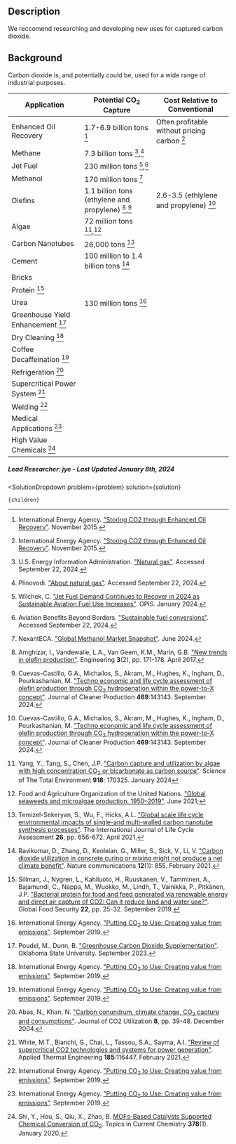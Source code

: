 


## Description

We reccomend researching and developing new uses for captured carbon dioxide.

## Background

Carbon dioxide is, and potentially could be, used for a wide range of industrial purposes.


| Application | Potential CO<sub>2</sub> Capture | Cost Relative to Conventional  |
| --- | --- | --- |
| Enhanced Oil Recovery | 1.7-6.9 billion tons [^"1"] | Often profitable without pricing carbon [^"1"] |
| Methane | 7.3 billion tons [^"7"],[^"8"] | |
| Jet Fuel | 230 million tons [^"12"],[^"13"] | |
| Methanol | 170 million tons [^"9"] | |
| Olefins | 1.1 billion tons (ethylene and propylene) [^"10"],[^"11"] | 2.6-3.5 (ethlylene and propylene) [^"11"] |
| Algae | 72 million tons [^"14"],[^"15"] | |
| Carbon Nanotubes | 26,000 tons [^"16"] | |
| Cement | 100 million to 1.4 billion tons [^"17"] | |
| Bricks | | |
| Protein [^"22"] | | |
| Urea | 130 million tons [^"18"] | |
| Greenhouse Yield Enhancement [^"19"] | | |
| Dry Cleaning [^"18"] | | |
| Coffee Decaffeination [^"18"] | | |
| Refrigeration [^"20"] | | |
| Supercritical Power System [^"21"] | | |
| Welding [^"18"] | | |
| Medical Applications [^"18"] | | |
| High Value Chemicals [^"6"] | | |

##### Lead Researcher: jye - Last Updated January 8th, 2024

[^"1"]: International Energy Agency. ["Storing CO2 through Enhanced Oil Recovery"](https://www.iea.org/reports/storing-co2-through-enhanced-oil-recovery). November 2015.
[^"6"]: Shi, Y., Hou, S., Qiu, X., Zhao, B. [MOFs-Based Catalysts Supported Chemical Conversion of CO<sub>2</sub>](https://pubmed.ncbi.nlm.nih.gov/31903506/). Topics in Current Chemistry **378**(1). January 2020. 
[^"7"]: U.S. Energy Information Administration. ["Natural gas"](https://www.eia.gov/international/data/world/natural-gas/dry-natural-gas-production?pd=3002&p=00g&u=0&f=A&v=mapbubble&a=-&i=none&vo=value&t=C&g=00000000000000000000000000000000000000000000000001&l=249-ruvvvvvfvtvnvv1vrvvvvfvvvvvvfvvvou20evvvvvvvvvvnvvvs0008&s=315532800000&e=1640995200000&). Accessed September 22, 2024.
[^"8"]: Plinovodi. ["About natural gas"](https://www.plinovodi.si/en/transmission-system/environment-and-safety/about-natural-gas). Accessed September 22, 2024.
[^"9"]: NexantECA. ["Global Methanol Market Snapshot"](https://www.nexanteca.com/blog/202406/global-methanol-market-snapshot). June 2024.
[^"10"]: Amghizar, I., Vandewalle, L.A., Van Geem, K.M., Marin, G.B. ["New trends in olefin production"](https://www.sciencedirect.com/science/article/pii/S2095809917302965). Engineering **3**(2), pp. 171-178. April 2017.
[^"11"]: Cuevas-Castillo, G.A., Michailos, S., Akram, M., Hughes, K., Ingham, D., Pourkashanian, M. ["Techno economic and life cycle assessment of olefin production through CO<sub>2</sub> hydrogenation within the power-to-X concept"](https://www.sciencedirect.com/science/article/pii/S0959652624025927). Journal of Cleaner Production **469**:143143. September 2024.
[^"12"]: Wilchek, C. ["Jet Fuel Demand Continues to Recover in 2024 as Sustainable Aviation Fuel Use Increases"](https://www.opisnet.com/blog/jet-fuel-demand-continues-to-recover/). OPIS. January 2024.
[^"13"]: Aviation Benefits Beyond Borders. ["Sustainable fuel conversions"](https://aviationbenefits.org/environmental-efficiency/climate-action/sustainable-aviation-fuel/conversions-for-saf/). Accessed September 22, 2024.
[^"14"]: Yang, Y., Tang, S., Chen, J.P. ["Carbon capture and utilization by algae with high concentration CO<sub>2</sub> or bicarbonate as carbon source"](https://www.sciencedirect.com/science/article/abs/pii/S0048969724004601). Science of The Total Environment **918**: 170325. January 2024
[^"15"]: Food and Agriculture Organization of the United Nations. ["Global seaweeds and microalgae production, 1950–2019"](https://openknowledge.fao.org/server/api/core/bitstreams/97409d09-2f8e-4712-b11e-60105d89959b/content). June 2021;
[^"16"]: Temizel-Sekeryan, S., Wu, F., Hicks, A.L. ["Global scale life cycle environmental impacts of single-and multi-walled carbon nanotube synthesis processes"](https://www.researchgate.net/publication/349228304_Global_scale_life_cycle_environmental_impacts_of_single-_and_multi-walled_carbon_nanotube_synthesis_processes). The International Journal of Life Cycle Assessment **26**, pp. 656-672. April 2021.
[^"17"]: Ravikumar, D., Zhang, D., Keoleian, G., Miller, S., Sick, V., Li, V. ["Carbon dioxide utilization in concrete curing or mixing might not produce a net climate benefit"](https://www.nature.com/articles/s41467-021-21148-w). Nature communications **12**(1): 855. February 2021.
[^"18"]: International Energy Agency. ["Putting CO<sub>2</sub> to Use: Creating value from emissions"](https://www.iea.org/reports/putting-co2-to-use). September 2019.
[^"19"]: Poudel, M., Dunn, B. ["Greenhouse Carbon Dioxide Supplementation"](https://extension.okstate.edu/fact-sheets/greenhouse-carbon-dioxide-supplementation.html). Oklahoma State University. September 2023.
[^"20"]: Abas, N., Khan, N. ["Carbon conundrum, climate change, CO<sub>2</sub> capture and consumptions"](https://www.sciencedirect.com/science/article/abs/pii/S2212982014000365). Journal of CO2 Utilization **8**, pp. 39-48. December 2004.
[^"21"]: White, M.T., Bianchi, G., Chai, L., Tassou, S.A., Sayma, A.I. ["Review of supercritical CO2 technologies and systems for power generation"](https://www.sciencedirect.com/science/article/pii/S1359431120339235). Applied Thermal Engineering **185**:116447. February 2021.
[^"22"]: Sillman, J., Nygren, L., Kahiluoto, H., Ruuskanen, V., Tamminen, A., Bajamundi, C., Nappa, M., Wuokko, M., Lindh, T., Vainikka, P., Pitkänen, J.P. ["Bacterial protein for food and feed generated via renewable energy and direct air capture of CO2: Can it reduce land and water use?"](https://www.sciencedirect.com/science/article/pii/S221191241830141X). Global Food Security **22**, pp. 25-32. September 2019.

  <SolutionDropdown 
    problem={problem} 
    solution={solution}
  >
    {children}
  </SolutionDropdown>